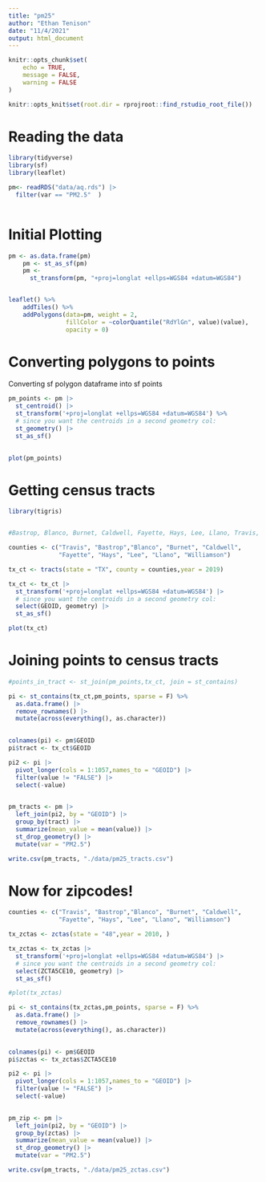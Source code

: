```yaml
---
title: "pm25"
author: "Ethan Tenison"
date: "11/4/2021"
output: html_document
---
```


```r
knitr::opts_chunk$set(
	echo = TRUE,
	message = FALSE,
	warning = FALSE
)

knitr::opts_knit$set(root.dir = rprojroot::find_rstudio_root_file())
```

# Reading the data

```r

library(tidyverse)
library(sf)
library(leaflet)

pm<- readRDS("data/aq.rds") |> 
  filter(var == "PM2.5"  )
  

```


# Initial Plotting

```r
pm <- as.data.frame(pm)
    pm <- st_as_sf(pm)
    pm <-
      st_transform(pm, "+proj=longlat +ellps=WGS84 +datum=WGS84")


leaflet() %>% 
    addTiles() %>% 
    addPolygons(data=pm, weight = 2,
                fillColor = ~colorQuantile("RdYlGn", value)(value),
                opacity = 0)
```
# Converting polygons to points

Converting sf polygon dataframe into sf points 
```r

pm_points <- pm |>
  st_centroid() |> 
  st_transform('+proj=longlat +ellps=WGS84 +datum=WGS84') %>%
  # since you want the centroids in a second geometry col:
  st_geometry() |> 
  st_as_sf()
  

plot(pm_points)
```

# Getting census tracts

```r
library(tigris)


#Bastrop, Blanco, Burnet, Caldwell, Fayette, Hays, Lee, Llano, Travis, and Williamson counties

counties <- c("Travis", "Bastrop","Blanco", "Burnet", "Caldwell",
              "Fayette", "Hays", "Lee", "Llano", "Williamson")

tx_ct <- tracts(state = "TX", county = counties,year = 2019)

tx_ct <- tx_ct |> 
  st_transform('+proj=longlat +ellps=WGS84 +datum=WGS84') |> 
  # since you want the centroids in a second geometry col:
  select(GEOID, geometry) |> 
  st_as_sf()

plot(tx_ct)

```

# Joining points to census tracts

```r

#points_in_tract <- st_join(pm_points,tx_ct, join = st_contains)

pi <- st_contains(tx_ct,pm_points, sparse = F) %>% 
  as.data.frame() |> 
  remove_rownames() |> 
  mutate(across(everything(), as.character))
  

colnames(pi) <- pm$GEOID
pi$tract <- tx_ct$GEOID

pi2 <- pi |> 
  pivot_longer(cols = 1:1057,names_to = "GEOID") |> 
  filter(value != "FALSE") |> 
  select(-value)

  
pm_tracts <- pm |> 
  left_join(pi2, by = "GEOID") |> 
  group_by(tract) |> 
  summarize(mean_value = mean(value)) |> 
  st_drop_geometry() |> 
  mutate(var = "PM2.5")

write.csv(pm_tracts, "./data/pm25_tracts.csv")


```

# Now for zipcodes!

```r


counties <- c("Travis", "Bastrop","Blanco", "Burnet", "Caldwell",
              "Fayette", "Hays", "Lee", "Llano", "Williamson")

tx_zctas <- zctas(state = "48",year = 2010, )

tx_zctas <- tx_zctas |> 
  st_transform('+proj=longlat +ellps=WGS84 +datum=WGS84') |> 
  # since you want the centroids in a second geometry col:
  select(ZCTA5CE10, geometry) |> 
  st_as_sf()

#plot(tx_zctas)

pi <- st_contains(tx_zctas,pm_points, sparse = F) %>% 
  as.data.frame() |> 
  remove_rownames() |> 
  mutate(across(everything(), as.character))
  

colnames(pi) <- pm$GEOID
pi$zctas <- tx_zctas$ZCTA5CE10

pi2 <- pi |> 
  pivot_longer(cols = 1:1057,names_to = "GEOID") |> 
  filter(value != "FALSE") |> 
  select(-value)

  
pm_zip <- pm |> 
  left_join(pi2, by = "GEOID") |> 
  group_by(zctas) |> 
  summarize(mean_value = mean(value)) |> 
  st_drop_geometry() |> 
  mutate(var = "PM2.5")

write.csv(pm_tracts, "./data/pm25_zctas.csv")

```

